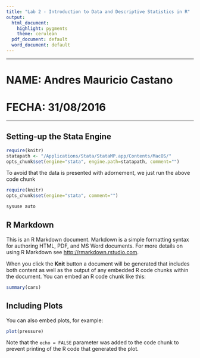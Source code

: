 ```yaml
---
title: "Lab 2 - Introduction to Data and Descriptive Statistics in R"
output:
  html_document:
    highlight: pygments
    theme: cerulean
  pdf_document: default
  word_document: default
---
```


----

# NAME: Andres Mauricio Castano
# FECHA: 31/08/2016 


----

## Setting-up the Stata Engine 

```r
require(knitr)
statapath <- "/Applications/Stata/StataMP.app/Contents/MacOS/"
opts_chunk$set(engine="stata", engine.path=statapath, comment="")
```

To avoid that the data is presented with adornement, we just run the above code chunk
```r
require(knitr)
opts_chunk$set(engine="stata", comment="")
```


```r
sysuse auto 
```

## R Markdown

This is an R Markdown document. Markdown is a simple formatting syntax for authoring HTML, PDF, and MS Word documents. For more details on using R Markdown see <http://rmarkdown.rstudio.com>.

When you click the **Knit** button a document will be generated that includes both content as well as the output of any embedded R code chunks within the document. You can embed an R code chunk like this:

```r
summary(cars)
```

## Including Plots

You can also embed plots, for example:

```r
plot(pressure)
```

Note that the `echo = FALSE` parameter was added to the code chunk to prevent printing of the R code that generated the plot.
